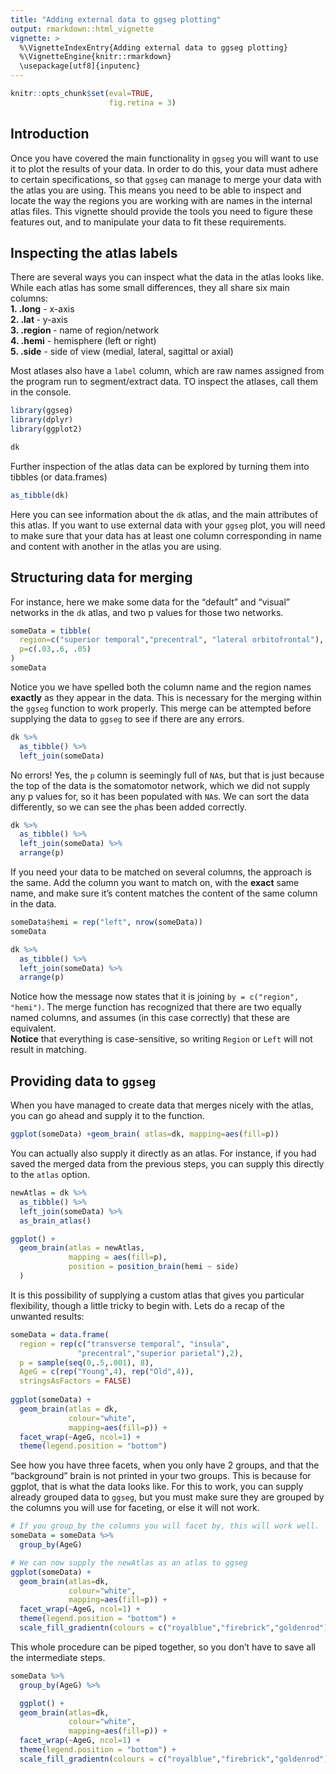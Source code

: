 ```yaml
---
title: "Adding external data to ggseg plotting"
output: rmarkdown::html_vignette
vignette: >
  %\VignetteIndexEntry{Adding external data to ggseg plotting}
  %\VignetteEngine{knitr::rmarkdown}
  \usepackage[utf8]{inputenc}
---
```


```r
knitr::opts_chunk$set(eval=TRUE, 
                      fig.retina = 3)
```

## Introduction
Once you have covered the main functionality in `ggseg` you will want to use it to plot the results of your data. 
In order to do this, your data must adhere to certain specifications, so that `ggseg` can manage to merge your data with the atlas you are using.
This means you need to be able to inspect and locate the way the regions you are working with are names in the internal atlas files.
This vignette should provide the tools you need to figure these features out, and to manipulate your data to fit these requirements.

## Inspecting the atlas labels
There are several ways you can inspect what the data in the atlas looks like.
While each atlas has some small differences, they all share six main columns:  
**1. .long** - x-axis  
**2. .lat **- y-axis  
**3. .region **- name of region/network  
**4. .hemi** - hemisphere (left or right)  
**5. .side** - side of view (medial, lateral, sagittal or axial)  

Most atlases also have a `label` column, which are raw names assigned from the program run to segment/extract data.
TO inspect the atlases, call them in the console.

```r
library(ggseg)
library(dplyr)
library(ggplot2)

dk
```

Further inspection of the atlas data can be explored by turning them into tibbles (or data.frames)

```r
as_tibble(dk)

```

Here you can see information about the `dk` atlas, and the main attributes of this atlas. 
If you want to use external data with your `ggseg` plot, you will need to make sure that your data has at least one column corresponding in name and content with another in the atlas you are using. 

## Structuring data for merging
For instance, here we make some data for the "default" and "visual" networks in the `dk` atlas, and two p values for those two networks.

```r
someData = tibble(
  region=c("superior temporal","precentral", "lateral orbitofrontal"),
  p=c(.03,.6, .05)
)
someData
```

Notice you we have spelled both the column name and the region names **exactly** as they appear in the data. 
This is necessary for the merging within the `ggseg` function to work properly.
This merge can be attempted before supplying the data to `ggseg` to see if there are any errors.

```r
dk %>% 
  as_tibble() %>% 
  left_join(someData)
```

No errors!
Yes, the `p` column is seemingly full of `NA`s, but that is just because the top of the data is the somatomotor network, which we did not supply any p values for, so it has been populated with `NA`s.
We can sort the data differently, so we can see the `p`has been added correctly.

```r
dk %>% 
  as_tibble() %>% 
  left_join(someData) %>% 
  arrange(p)
```

If you need your data to be matched on several columns, the approach is the same. 
Add the column you want to match on, with the **exact** same name, and make sure it's content matches the content of the same column in the data.

```r
someData$hemi = rep("left", nrow(someData))
someData

dk %>% 
  as_tibble() %>% 
  left_join(someData) %>% 
  arrange(p)
```

Notice how the message now states that it is joining `by = c("region", "hemi")`.
The merge function has recognized that there are two equally named columns, and assumes (in this case correctly) that these are equivalent.  
**Notice** that everything is case-sensitive, so writing `Region` or `Left` will not result in matching.

## Providing data to `ggseg`
When you have managed to create data that merges nicely with the atlas, you can go ahead and supply it to the function.

```r
ggplot(someData) +geom_brain( atlas=dk, mapping=aes(fill=p))
```

You can actually also supply it directly as an atlas. 
For instance, if you had saved the merged data from the previous steps, you can supply this directly to the `atlas` option.

```r
newAtlas = dk %>% 
  as_tibble() %>% 
  left_join(someData) %>% 
  as_brain_atlas()

ggplot() +
  geom_brain(atlas = newAtlas, 
             mapping = aes(fill=p), 
             position = position_brain(hemi ~ side)
  )
```

It is this possibility of supplying a custom atlas that gives you particular flexibility, though a little tricky to begin with.
Lets do a recap of the unwanted results:

```r
someData = data.frame(
  region = rep(c("transverse temporal", "insula",
               "precentral","superior parietal"),2), 
  p = sample(seq(0,.5,.001), 8),
  AgeG = c(rep("Young",4), rep("Old",4)),
  stringsAsFactors = FALSE)
  
ggplot(someData) +   
  geom_brain(atlas = dk, 
             colour="white", 
             mapping=aes(fill=p)) +
  facet_wrap(~AgeG, ncol=1) +
  theme(legend.position = "bottom")

```

See how you have three facets, when you only have 2 groups, and that the "background"  brain is not printed in your two groups. 
This is because for ggplot, that is what the data looks like.
For this to work, you can supply already grouped data to `ggseg`, but you must make sure they are grouped by the columns you will use for faceting, or else it will not work. 

```r
# If you group_by the columns you will facet by, this will work well.
someData = someData %>% 
  group_by(AgeG)

# We can now supply the newAtlas as an atlas to ggseg
ggplot(someData) +
  geom_brain(atlas=dk, 
             colour="white",
             mapping=aes(fill=p)) +
  facet_wrap(~AgeG, ncol=1) +
  theme(legend.position = "bottom") +
  scale_fill_gradientn(colours = c("royalblue","firebrick","goldenrod"),na.value="grey")
```


This whole procedure can be piped together, so you don't have to save all the intermediate steps.

```r
someData %>% 
  group_by(AgeG) %>% 

  ggplot() +
  geom_brain(atlas=dk, 
             colour="white", 
             mapping=aes(fill=p)) +
  facet_wrap(~AgeG, ncol=1) +
  theme(legend.position = "bottom") +
  scale_fill_gradientn(colours = c("royalblue","firebrick","goldenrod"),na.value="grey")
```

